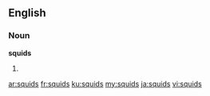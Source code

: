 ==English==

===Noun===
'''squids'''

# {{plural of|[[squid]]}}

[[ar:squids]]
[[fr:squids]]
[[ku:squids]]
[[my:squids]]
[[ja:squids]]
[[vi:squids]]